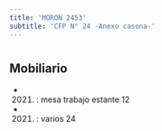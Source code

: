 ```yaml
---
title: 'MORON 2453'
subtitle: 'CFP N° 24 -Anexo casona-'
---
```


#


## Mobiliario

*  (2021) : mesa trabajo estante 12 

*  (2021) : varios 24 




